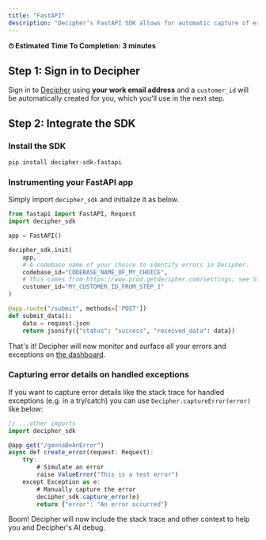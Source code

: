 ```yaml
---
title: "FastAPI"
description: "Decipher’s FastAPI SDK allows for automatic capture of errors including helpful details like logs, local variables, and raw payload data."
---
```


<Check> **⏱ Estimated Time To Completion: 3 minutes**</Check>

## Step 1: Sign in to Decipher

Sign in to [Decipher](https://prod.getdecipher.com) using **your work email address** and a `customer_id` will be automatically created for you, which you'll use in the next step.

## Step 2: Integrate the SDK

### Install the SDK

```shell Terminal
pip install decipher-sdk-fastapi
```

### Instrumenting your FastAPI app

Simply import `decipher_sdk` and initialize it as below.

```python app.py
from fastapi import FastAPI, Request
import decipher_sdk

app = FastAPI()

decipher_sdk.init(
    app,
    # A codebase name of your choice to identify errors in Decipher.
    codebase_id="CODEBASE_NAME_OF_MY_CHOICE",
    # This comes from https://www.prod.getdecipher.com/settings; see Step 1.
    customer_id="MY_CUSTOMER_ID_FROM_STEP_1"
)

@app.route("/submit", methods=['POST'])
def submit_data():
    data = request.json
    return jsonify({"status": "success", "received_data": data})

```

That's it! Decipher will now monitor and surface all your errors and exceptions on [the dashboard](https://www.prod.getdecipher.com).

### Capturing error details on handled exceptions

If you want to capture error details like the stack trace for handled exceptions (e.g. in a try/catch) you can use `Decipher.captureError(error)` like below:

```typescript app.ts
// ...other imports
import decipher_sdk

@app.get("/gonnaBeAnError")
async def create_error(request: Request):
    try:
        # Simulate an error
        raise ValueError("This is a test error")
    except Exception as e:
        # Manually capture the error
        decipher_sdk.capture_error(e)
        return {"error": "An error occurred"}

```

Boom! Decipher will now include the stack trace and other context to help you and Decipher's AI debug.